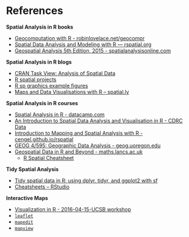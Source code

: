 # References {-}


**Spatial Analysis in R books**

* [Geocomputation with R - robinlovelace.net/geocompr](http://robinlovelace.net/geocompr/)
* [Spatial Data Analysis and Modeling with R — rspatial.org](http://www.rspatial.org/)
* [Geospatial Analysis 5th Edition, 2015 - spatialanalysisonline.com](http://www.spatialanalysisonline.com/HTML/index.html)

**Spatial Analysis in R blogs**

* [CRAN Task View: Analysis of Spatial Data](https://cran.r-project.org/web/views/Spatial.html)
* [R spatial projects](http://rspatial.r-forge.r-project.org/)
* [R sp graphics example figures](http://rspatial.r-forge.r-project.org/gallery/)
* [Maps and Data Visualisations with R – spatial.ly](http://spatial.ly/r/)

**Spatial Analysis in R courses**

* [Spatial Analysis in R - datacamp.com](https://www.datacamp.com/courses/working-with-geospatial-data-in-r)
* [An Introduction to Spatial Data Analysis and Visualisation in R - CDRC Data](https://data.cdrc.ac.uk/tutorial/an-introduction-to-spatial-data-analysis-and-visualisation-in-r)
* [Introduction to Mapping and Spatial Analysis with R - cengel.github.io/rspatial](https://cengel.github.io/rspatial/)
* [GEOG 4/595: Geographic Data Analysis - geog.uoregon.edu](http://geog.uoregon.edu/bartlein/courses/geog495/index.html)
* [Geospatial Data in R and Beyond - maths.lancs.ac.uk](http://www.maths.lancs.ac.uk/~rowlings/Teaching/UseR2012/index.html)
    * [R Spatial Cheatsheet](http://www.maths.lancs.ac.uk/~rowlings/Teaching/UseR2012/cheatsheet.html)

**Tidy Spatial Analysis**

- [Tidy spatial data in R: using dplyr, tidyr, and ggplot2 with sf](http://strimas.com/r/tidy-sf/)
- [Cheatsheets – RStudio](https://www.rstudio.com/resources/cheatsheets/)

**Interactive Maps**

* [Visualization in R - 2016-04-15-UCSB workshop](http://remi-daigle.github.io/2016-04-15-UCSB/viz/)
* [`leaflet`](http://rstudio.github.io/leaflet/)
* [`mapedit`](http://r-spatial.org/r/2017/01/30/mapedit_intro.html)
* [`mapview`](https://r-spatial.github.io/mapview/)

